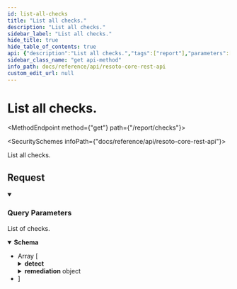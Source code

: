 ```yaml
---
id: list-all-checks
title: "List all checks."
description: "List all checks."
sidebar_label: "List all checks."
hide_title: true
hide_table_of_contents: true
api: {"description":"List all checks.","tags":["report"],"parameters":[{"name":"provider","in":"query","description":"Filter by provider.","schema":{"type":"string"},"example":"aws"},{"name":"service","in":"query","description":"Filter by service.","schema":{"type":"string"},"example":"ec2"},{"name":"category","in":"query","description":"Filter by category.","schema":{"type":"string"},"example":"security"},{"name":"kind","in":"query","description":"Filter by kind.","schema":{"type":"string"},"example":"aws_ec2_instance"}],"responses":{"200":{"description":"List of checks.","content":{"application/json":{"schema":{"type":"array","items":{"type":"object","properties":{"id":{"type":"string","description":"The id of this check"},"provider":{"type":"string","description":"The provider of this check"},"service":{"type":"string","description":"The service of this check"},"title":{"type":"string","description":"The title of this check"},"categories":{"type":"array","items":{"type":"string"},"description":"The categories of this check"},"severity":{"type":"string","description":"The severity of this check","enum":["critical","high","medium","low","info"]},"detect":{"additionalProperties":{"type":"string"},"description":"The detect expression of this check"},"remediation":{"type":"object","properties":{"text":{"type":"string","description":"The text of the remediation"},"url":{"type":"string","description":"The url of the remediation"},"action":{"additionalProperties":{"type":"string"},"description":"Action to remediate the inspected issue"}},"title":"Remediation"},"url":{"type":"string","description":"The url of this check"},"related":{"type":"array","items":{"type":"string"},"description":"The related checks of this check"}},"title":"InspectCheck"}}}}}},"method":"get","path":"/report/checks","servers":[{"url":"https://{host}:{port}","variables":{"host":{"default":"localhost"},"port":{"default":"8900"}}}],"info":{"title":"Resoto Core REST API","version":"V1"},"postman":{"name":"List all checks.","description":{"content":"List all checks.","type":"text/plain"},"url":{"path":["report","checks"],"host":["{{baseUrl}}"],"query":[{"disabled":false,"description":{"content":"Filter by provider.","type":"text/plain"},"key":"provider","value":""},{"disabled":false,"description":{"content":"Filter by service.","type":"text/plain"},"key":"service","value":""},{"disabled":false,"description":{"content":"Filter by category.","type":"text/plain"},"key":"category","value":""},{"disabled":false,"description":{"content":"Filter by kind.","type":"text/plain"},"key":"kind","value":""}],"variable":[]},"header":[{"key":"Accept","value":"application/json"}],"method":"GET"}}
sidebar_class_name: "get api-method"
info_path: docs/reference/api/resoto-core-rest-api
custom_edit_url: null
---
```



<h1 className={"openapi__heading"}>List all checks.</h1>

<MethodEndpoint method={"get"} path={"/report/checks"}></MethodEndpoint>

<SecuritySchemes infoPath={"docs/reference/api/resoto-core-rest-api"}></SecuritySchemes>

List all checks.

## Request

<details style={{"marginBottom":"1rem"}} className={"openapi-markdown__details"} data-collapsed={false} open={true}><summary style={{}}><h3 className={"openapi-markdown__details-summary-header-params"}>Query Parameters</h3></summary><div><ul><ParamsItem className={"paramsItem"} param={{"name":"provider","in":"query","description":"Filter by provider.","schema":{"type":"string"},"example":"aws"}}></ParamsItem><ParamsItem className={"paramsItem"} param={{"name":"service","in":"query","description":"Filter by service.","schema":{"type":"string"},"example":"ec2"}}></ParamsItem><ParamsItem className={"paramsItem"} param={{"name":"category","in":"query","description":"Filter by category.","schema":{"type":"string"},"example":"security"}}></ParamsItem><ParamsItem className={"paramsItem"} param={{"name":"kind","in":"query","description":"Filter by kind.","schema":{"type":"string"},"example":"aws_ec2_instance"}}></ParamsItem></ul></div></details><div><div><ApiTabs><TabItem label={"200"} value={"200"}><div>

List of checks.

</div><div><MimeTabs className={"openapi-tabs__mime"} schemaType={"response"}><TabItem label={"application/json"} value={"application/json"}><SchemaTabs className={"openapi-tabs__schema"}><TabItem label={"Schema"} value={"Schema"}><details style={{}} className={"openapi-markdown__details response"} data-collapsed={false} open={true}><summary style={{}} className={"openapi-markdown__details-summary-response"}><strong>Schema</strong></summary><div style={{"textAlign":"left","marginLeft":"1rem"}}></div><ul style={{"marginLeft":"1rem"}}><li><div style={{"fontSize":"var(--ifm-code-font-size)","opacity":"0.6","marginLeft":"-.5rem","paddingBottom":".5rem"}}>Array [</div></li><SchemaItem collapsible={false} name={"id"} required={false} schemaName={"string"} qualifierMessage={undefined} schema={{"type":"string","description":"The id of this check"}}></SchemaItem><SchemaItem collapsible={false} name={"provider"} required={false} schemaName={"string"} qualifierMessage={undefined} schema={{"type":"string","description":"The provider of this check"}}></SchemaItem><SchemaItem collapsible={false} name={"service"} required={false} schemaName={"string"} qualifierMessage={undefined} schema={{"type":"string","description":"The service of this check"}}></SchemaItem><SchemaItem collapsible={false} name={"title"} required={false} schemaName={"string"} qualifierMessage={undefined} schema={{"type":"string","description":"The title of this check"}}></SchemaItem><SchemaItem collapsible={false} name={"categories"} required={false} schemaName={"string[]"} qualifierMessage={undefined} schema={{"type":"array","items":{"type":"string"},"description":"The categories of this check"}}></SchemaItem><SchemaItem collapsible={false} name={"severity"} required={false} schemaName={"string"} qualifierMessage={"**Possible values:** [`critical`, `high`, `medium`, `low`, `info`]"} schema={{"type":"string","description":"The severity of this check","enum":["critical","high","medium","low","info"]}}></SchemaItem><SchemaItem collapsible={true} className={"schemaItem"}><details style={{}} className={"openapi-markdown__details"}><summary style={{}}><span className={"openapi-schema__container"}><strong className={"openapi-schema__property"}>detect</strong><span className={"openapi-schema__name"}> </span></span></summary><div style={{"marginLeft":"1rem"}}><div style={{"marginTop":".5rem","marginBottom":".5rem"}}>

The detect expression of this check

</div><SchemaItem name={"property name*"} required={false} schemaName={"string"} qualifierMessage={undefined} schema={{"type":"string"}} collapsible={false} discriminator={false}></SchemaItem></div></details></SchemaItem><SchemaItem collapsible={true} className={"schemaItem"}><details style={{}} className={"openapi-markdown__details"}><summary style={{}}><span className={"openapi-schema__container"}><strong className={"openapi-schema__property"}>remediation</strong><span className={"openapi-schema__name"}> object</span></span></summary><div style={{"marginLeft":"1rem"}}><SchemaItem collapsible={false} name={"text"} required={false} schemaName={"string"} qualifierMessage={undefined} schema={{"type":"string","description":"The text of the remediation"}}></SchemaItem><SchemaItem collapsible={false} name={"url"} required={false} schemaName={"string"} qualifierMessage={undefined} schema={{"type":"string","description":"The url of the remediation"}}></SchemaItem><SchemaItem collapsible={true} className={"schemaItem"}><details style={{}} className={"openapi-markdown__details"}><summary style={{}}><span className={"openapi-schema__container"}><strong className={"openapi-schema__property"}>action</strong><span className={"openapi-schema__name"}> </span></span></summary><div style={{"marginLeft":"1rem"}}><div style={{"marginTop":".5rem","marginBottom":".5rem"}}>

Action to remediate the inspected issue

</div><SchemaItem name={"property name*"} required={false} schemaName={"string"} qualifierMessage={undefined} schema={{"type":"string"}} collapsible={false} discriminator={false}></SchemaItem></div></details></SchemaItem></div></details></SchemaItem><SchemaItem collapsible={false} name={"url"} required={false} schemaName={"string"} qualifierMessage={undefined} schema={{"type":"string","description":"The url of this check"}}></SchemaItem><SchemaItem collapsible={false} name={"related"} required={false} schemaName={"string[]"} qualifierMessage={undefined} schema={{"type":"array","items":{"type":"string"},"description":"The related checks of this check"}}></SchemaItem><li><div style={{"fontSize":"var(--ifm-code-font-size)","opacity":"0.6","marginLeft":"-.5rem"}}>]</div></li></ul></details></TabItem><TabItem label={"Example (from schema)"} value={"Example (from schema)"}><ResponseSamples responseExample={"[\n  {\n    \"id\": \"string\",\n    \"provider\": \"string\",\n    \"service\": \"string\",\n    \"title\": \"string\",\n    \"categories\": [\n      \"string\"\n    ],\n    \"severity\": \"critical\",\n    \"remediation\": {\n      \"text\": \"string\",\n      \"url\": \"string\"\n    },\n    \"url\": \"string\",\n    \"related\": [\n      \"string\"\n    ]\n  }\n]"} language={"json"}></ResponseSamples></TabItem></SchemaTabs></TabItem></MimeTabs></div></TabItem></ApiTabs></div></div>

